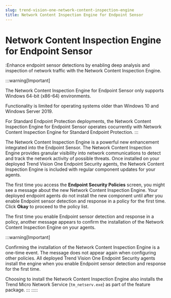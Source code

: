 ```yaml
---
slug: trend-vision-one-network-content-inspection-engine
title: Network Content Inspection Engine for Endpoint Sensor
---
```

# Network Content Inspection Engine for Endpoint Sensor

:Enhance endpoint sensor detections by enabling deep analysis and inspection of network traffic with the Network Content Inspection Engine.

:::warning[Important]

The Network Content Inspection Engine for Endpoint Sensor only supports Windows 64-bit (x86-64) environments.

Functionality is limited for operating systems older than Windows 10 and Windows Server 2019.

For Standard Endpoint Protection deployments, the Network Content Inspection Engine for Endpoint Sensor operates cocurrently with Network Content Inspection Engine for Standard Endpoint Protection.
:::

The Network Content Inspection Engine is a powerful new enhancement integrated into the Endpoint Sensor. The Network Content Inspection Engine provides granular visibility into network communications to detect and track the network activity of possible threats. Once installed on your deployed Trend Vision One Endpoint Security agents, the Network Content Inspection Engine is included with regular component updates for your agents.

The first time you access the **Endpoint Security Policies** screen, you might see a message about the new Network Content Inspection Engine. Your deployed endpoint agents do not install the new component until after you enable Endpoint sensor detection and response in a policy for the first time. Click **Okay** to proceed to the policy list.

The first time you enable Endpoint sensor detection and response in a policy, another message appears to confirm the installation of the Network Content Inspection Engine on your agents.

:::warning[Important]

Confirming the installation of the Network Content Inspection Engine is a one-time event. The message does not appear again when configuring other policies. All deployed Trend Vision One Endpoint Security agents install the engine when you enable Endpoint sensor detection and response for the first time.

Choosing to install the Network Content Inspection Engine also installs the Trend Micro Network Service (`tm_netserv.exe`) as part of the feature package.
:::
:::::
